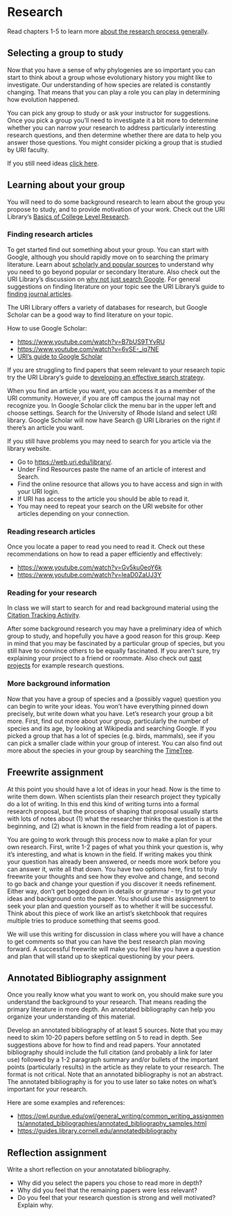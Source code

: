 # Research

Read chapters 1-5 to learn more [about the research process generally](https://bookdown.org/pkaldunn/Book/Intro.html).

## Selecting a group to study

Now that you have a sense of why phylogenies are so important
you can start to think about a group whose evolutionary history you might like to investigate.
Our understanding of how species are related is constantly changing.
That means that you can play a role you can play in determining how evolution happened.

You can pick any group to study or ask your instructor for suggestions.
Once you pick a group you'll need to investigate it a bit more to determine
whether you can narrow your research to address particularly interesting research questions,
and then determine whether there are data to help you answer those questions.
You might consider picking a group that is studied by URI faculty.

If you still need ideas [click here](research-ideas.html).

## Learning about your group

You will need to do some background research to learn about 
the group you propose to study, and to provide motivation of your work.
Check out the URI Library's [Basics of College Level Research](https://www.youtube.com/watch?v=v5AWzB_CKIs&t=241s).

### Finding research articles

To get started find out something about your group.
You can start with Google, although you should rapidly move on to searching the primary literature.
Learn about [scholarly and popular sources](https://www.youtube.com/watch?v=IZzX3VcyYLk&t=147s) to understand why you need to go beyond popular or secondary literature.
Also check out the URI Library's discussion on [why not just search Google](https://www.youtube.com/watch?v=gpOjKqUkMNY&t=96s).
For general suggestions on finding literature on your topic see the URI Library's guide to [finding journal articles](https://www.youtube.com/watch?v=xbL3OiKZbqM&t=174s).

The URI Library offers a variety of databases for research, but Google Scholar can be a good way to find literature on your topic.

How to use Google Scholar:

* [https://www.youtube.com/watch?v=B7bUS9TYvRU](https://www.youtube.com/watch?v=B7bUS9TYvRU)
* [https://www.youtube.com/watch?v=6vSE-_iq7NE](https://www.youtube.com/watch?v=6vSE-_iq7NE)
* [URI's guide to Google Scholar](https://uri.libguides.com/google/gschol)

If you are struggling to find papers that seem relevant to your research topic try the URI Library's guide to [developing an effective search strategy](https://www.youtube.com/watch?v=vpw8aysfdng).

When you find an article you want, you can access it as a member of the URI community.
However, if you are off campus the journal may not recognize you.
In Google Scholar click the menu bar in the upper left and choose settings.
Search for the University of Rhode Island and select URI library.
Google Scholar will now have Search @ URI Libraries on the right if there's an article you want.

If you still have problems you may need to search for you article via the library website.

* Go to [https://web.uri.edu/library/](https://web.uri.edu/library/).
* Under Find Resources paste the name of an article of interest and Search.
* Find the online resource that allows you to have access and sign in with your URI login.
* If URI has access to the article you should be able to read it.
* You may need to repeat your search on the URI website for other articles depending on your connection.

### Reading research articles

Once you locate a paper to read you need to read it.
Check out these recommendations on how to read a paper efficiently and effectively: 

* [https://www.youtube.com/watch?v=Gv5ku0eoY6k](https://www.youtube.com/watch?v=Gv5ku0eoY6k)
* [https://www.youtube.com/watch?v=IeaD0ZaUJ3Y](https://www.youtube.com/watch?v=IeaD0ZaUJ3Y)

### Reading for your research

In class we will start to search for and read background material using the [Citation Tracking Activity](citation-tracker-exercise.html). 

After some background research you may have a preliminary idea of which group to study, and hopefully you have a good reason for this group.
Keep in mind that you may be fascinated by a particular group of species, but you still have to convince others to be equally fascinated.
If you aren't sure, try explaining your project to a friend or roommate.
Also check out [past projects](research-ideas.html) for example research questions.

### More background information

Now that you have a group of species and a (possibly vague) question you can begin to write your ideas.
You won't have everything pinned down precisely, but write down what you have.
Let's research your group a bit more.
First, find out more about your group, particularly the number of species and its age,
by looking at Wikipedia and searching Google.
If you picked a group that has a lot of species (e.g. birds, mammals),
see if you can pick a smaller clade within your group of interest.
You can also find out more about the species in your group by searching
the [TimeTree](http://timetree.org/).

## Freewrite assignment

At this point you should have a lot of ideas in your head.
Now is the time to write them down.
When scientists plan their research project they typically do a lot of writing.
In this end this kind of writing turns into a formal research proposal,
but the process of shaping that proposal usually starts with lots of notes about
(1) what the researcher thinks the question is at the beginning, and
(2) what is known in the field from reading a lot of papers.

You are going to work through this process now to make a plan for your own research.
First, write 1-2 pages of what you think your question is, why it's interesting,
and what is known in the field.
If writing makes you think your question has already been answered, or needs more work before you
can answer it, write all that down.
You have two options here, first to truly freewrite your thoughts and see how they evolve and change,
and second to go back and change your question if you discover it needs refinement.
Either way, don't get bogged down in details or grammar - try to get your ideas and background onto the paper.
You should use this assignment to seek your plan and question yourself as to whether it will be successful.
Think about this piece of work like an artist's sketchbook that requires multiple tries to produce something that seems good.

We will use this writing for discussion in class where you will have a chance to get comments so that you can have the best research plan moving forward.
A successful freewrite will make you feel like you have a question and plan that will stand up to skeptical questioning by your peers.

## Annotated Bibliography assignment

Once you really know what you want to work on,
you should make sure you understand the background to your research.
That means reading the primary literature in more depth.
An annotated bibliography can help you organize your understanding of this material.

Develop an annotated bibliography of at least 5 sources.
Note that you may need to skim 10-20 papers before settling on 5 to read in depth.
See suggestions above for how to find and read papers.
Your annotated bibliography should include the full citation (and probably a link for later use) followed by a 1-2 paragraph summary and/or bullets of the important points (particularly results) in the article as they relate to your research.
The format is not critical.
Note that an annotated bibliography is not an abstract.
The annotated bibliography is for you to use later so take notes on what's important for your research.

Here are some examples and references:  

* [https://owl.purdue.edu/owl/general_writing/common_writing_assignments/annotated_bibliographies/annotated_bibliography_samples.html](https://owl.purdue.edu/owl/general_writing/common_writing_assignments/annotated_bibliographies/annotated_bibliography_samples.html)
* [https://guides.library.cornell.edu/annotatedbibliography](https://guides.library.cornell.edu/annotatedbibliography)

## Reflection assignment

Write a short reflection on your annotatated bibliography.

* Why did you select the papers you chose to read more in depth?
* Why did you feel that the remaining papers were less relevant?
* Do you feel that your research question is strong and well motivated? Explain why.
